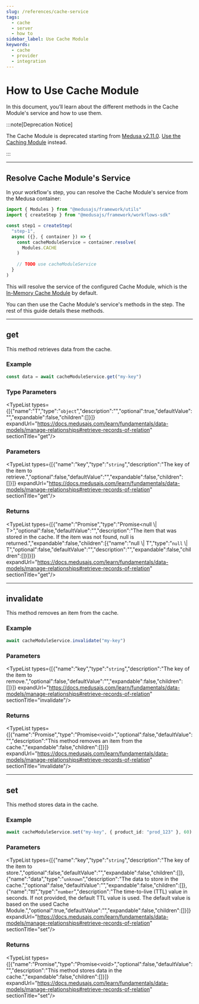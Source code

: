```yaml
---
slug: /references/cache-service
tags:
  - cache
  - server
  - how to
sidebar_label: Use Cache Module
keywords:
  - cache
  - provider
  - integration
---
```



# How to Use Cache Module

In this document, you’ll learn about the different methods in the Cache Module's service and how to use them.

:::note[Deprecation Notice]

The Cache Module is deprecated starting from [Medusa v2.11.0](https://github.com/medusajs/medusa/releases/tag/v2.11.0). [Use the Caching Module](#) instead.

:::
    

---

## Resolve Cache Module's Service

In your workflow's step, you can resolve the Cache Module's service from the Medusa container:

```ts
import { Modules } from "@medusajs/framework/utils"
import { createStep } from "@medusajs/framework/workflows-sdk"

const step1 = createStep(
  "step-1",
  async ({}, { container }) => {
    const cacheModuleService = container.resolve(
      Modules.CACHE
    )
    
    // TODO use cacheModuleService
  } 
)
```

This will resolve the service of the configured Cache Module, which is the [In-Memory Cache Module](https://docs.medusajs.com/resources/infrastructure-modules/cache/in-memory) by default.

You can then use the Cache Module's service's methods in the step. The rest of this guide details these methods.

---

## get

This method retrieves data from the cache.

### Example

```ts
const data = await cacheModuleService.get("my-key")
```

### Type Parameters

<TypeList types={[{"name":"T","type":"`object`","description":"","optional":true,"defaultValue":"","expandable":false,"children":[]}]} expandUrl="https://docs.medusajs.com/learn/fundamentals/data-models/manage-relationships#retrieve-records-of-relation" sectionTitle="get"/>

### Parameters

<TypeList types={[{"name":"key","type":"`string`","description":"The key of the item to retrieve.","optional":false,"defaultValue":"","expandable":false,"children":[]}]} expandUrl="https://docs.medusajs.com/learn/fundamentals/data-models/manage-relationships#retrieve-records-of-relation" sectionTitle="get"/>

### Returns

<TypeList types={[{"name":"Promise","type":"Promise&#60;null \\| T&#62;","optional":false,"defaultValue":"","description":"The item that was stored in the cache. If the item was not found, null is returned.","expandable":false,"children":[{"name":"null \\| T","type":"`null` \\| T","optional":false,"defaultValue":"","description":"","expandable":false,"children":[]}]}]} expandUrl="https://docs.medusajs.com/learn/fundamentals/data-models/manage-relationships#retrieve-records-of-relation" sectionTitle="get"/>

___

## invalidate

This method removes an item from the cache.

### Example

```ts
await cacheModuleService.invalidate("my-key")
```

### Parameters

<TypeList types={[{"name":"key","type":"`string`","description":"The key of the item to remove.","optional":false,"defaultValue":"","expandable":false,"children":[]}]} expandUrl="https://docs.medusajs.com/learn/fundamentals/data-models/manage-relationships#retrieve-records-of-relation" sectionTitle="invalidate"/>

### Returns

<TypeList types={[{"name":"Promise","type":"Promise&#60;void&#62;","optional":false,"defaultValue":"","description":"This method removes an item from the cache.","expandable":false,"children":[]}]} expandUrl="https://docs.medusajs.com/learn/fundamentals/data-models/manage-relationships#retrieve-records-of-relation" sectionTitle="invalidate"/>

___

## set

This method stores data in the cache.

### Example

```ts
await cacheModuleService.set("my-key", { product_id: "prod_123" }, 60)
```

### Parameters

<TypeList types={[{"name":"key","type":"`string`","description":"The key of the item to store.","optional":false,"defaultValue":"","expandable":false,"children":[]},{"name":"data","type":"`unknown`","description":"The data to store in the cache.","optional":false,"defaultValue":"","expandable":false,"children":[]},{"name":"ttl","type":"`number`","description":"The time-to-live (TTL) value in seconds. If not provided, the default TTL value is used. The default value is based on the used Cache Module.","optional":true,"defaultValue":"","expandable":false,"children":[]}]} expandUrl="https://docs.medusajs.com/learn/fundamentals/data-models/manage-relationships#retrieve-records-of-relation" sectionTitle="set"/>

### Returns

<TypeList types={[{"name":"Promise","type":"Promise&#60;void&#62;","optional":false,"defaultValue":"","description":"This method stores data in the cache.","expandable":false,"children":[]}]} expandUrl="https://docs.medusajs.com/learn/fundamentals/data-models/manage-relationships#retrieve-records-of-relation" sectionTitle="set"/>
